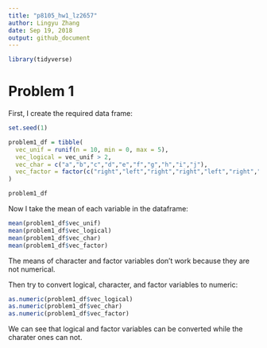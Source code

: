 ```yaml
---
title: "p8105_hw1_lz2657"
author: Lingyu Zhang
date: Sep 19, 2018
output: github_document
---
```


```r
library(tidyverse)
```

# Problem 1

First, I create the required data frame:

```r
set.seed(1)

problem1_df = tibble(
  vec_unif = runif(n = 10, min = 0, max = 5),
  vec_logical = vec_unif > 2,
  vec_char = c("a","b","c","d","e","f","g","h","i","j"),
  vec_factor = factor(c("right","left","right","right","left","right","right","left","right","left"))
)

problem1_df
```

Now I take the mean of each variable in the dataframe:

```r
mean(problem1_df$vec_unif)
mean(problem1_df$vec_logical)
mean(problem1_df$vec_char)
mean(problem1_df$vec_factor)
```

The means of character and factor variables don't work because they are not numerical.

Then try to convert logical, character, and factor variables to numeric:

```r
as.numeric(problem1_df$vec_logical)
as.numeric(problem1_df$vec_char)
as.numeric(problem1_df$vec_factor)
```

We can see that logical and factor variables can be converted while the charater ones can not.